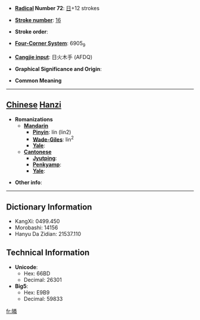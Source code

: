 * '''[[Wiktionary:Chinese radical index| Radical]] Number 72''': [[Wiktionary:Chinese radical index 日|日]]+12 strokes

* '''[[Wiktionary:Chinese total strokes index|Stroke number]]''': [[Wiktionary:Chinese total strokes index 16|16]]

* '''Stroke order''': 

* '''[[Wiktionary:Chinese four corner index|Four-Corner System]]''': 6905<sub>9</sub>

* '''[[Wiktionary:Chinese Cangjie index|Cangjie input]]''': 日火木手 (AFDQ)

* '''Graphical Significance and Origin''': 

* '''Common Meaning'''

----

== [[Chinese]] [[Hanzi]] ==

* '''Romanizations'''
** '''[[Mandarin]]'''
*** '''[[Pinyin]]''': lín (lin2)
*** '''[[Wade-Giles]]''': lin<sup>2</sup>
*** '''[[Yale]]''': 
** '''[[Cantonese]]'''
*** '''[[Jyutping]]''':
*** '''[[Penkyamp]]''': 
*** '''[[Yale]]''': 

* '''Other info''': 

----

== Dictionary Information ==

* KangXi: 0499.450
* Morobashi: 14156
* Hanyu Da Zidian: 21537.110

== Technical Information ==

* '''Unicode''':
** Hex: 66BD
** Decimal: 26301
* '''Big5''':
** Hex: E9B9
** Decimal: 59833

[[fr:暽]]